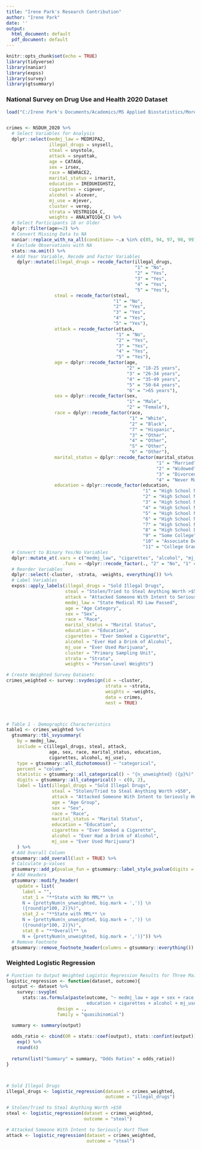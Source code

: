 ---
title: "Irene Park's Research Contribution"
author: "Irene Park"
date: ''
output:
  html_document: default
  pdf_document: default
---

```{r setup, include=FALSE}
knitr::opts_chunk$set(echo = TRUE)
library(tidyverse)
library(naniar)
library(expss)
library(survey)
library(gtsummary)
```



### National Survey on Drug Use and Health 2020 Dataset
```{r}
load("C:/Irene Park's Documents/Academics/MS Applied Biostatistics/More Research/2020 NSDUH Release/NSDUH_2020.RData")


crimes <- NSDUH_2020 %>% 
  # Select Variables for Analysis
  dplyr::select(medmj_law = MEDMJPA2, 
                illegal_drugs = snysell, 
                steal = snystole, 
                attack = snyattak, 
                age = CATAG6, 
                sex = irsex, 
                race = NEWRACE2, 
                marital_status = irmarit, 
                education = IREDUHIGHST2, 
                cigarettes = cigever, 
                alcohol = alcever, 
                mj_use = mjever,
                cluster = verep, 
                strata = VESTRQ1Q4_C, 
                weights = ANALWTQ1Q4_C) %>%
  # Select Participants 18 or Older
  dplyr::filter(age>=2) %>%
  # Convert Missing Data to NA
  naniar::replace_with_na_all(condition= ~.x %in% c(85, 94, 97, 98, 99)) %>% 
  # Exclude Observations with NA
  stats::na.omit() %>% 
  # Add Year Variable, Recode and Factor Variables
    dplyr::mutate(illegal_drugs = recode_factor(illegal_drugs, 
                                                "1" = "No", 
                                                "2" = "Yes",
                                                "3" = "Yes", 
                                                "4" = "Yes",
                                                "5" = "Yes"),
                  steal = recode_factor(steal,
                                        "1" = "No", 
                                        "2" = "Yes",
                                        "3" = "Yes", 
                                        "4" = "Yes",
                                        "5" = "Yes"),
                  attack = recode_factor(attack,
                                         "1" = "No",
                                         "2" = "Yes",
                                         "3" = "Yes", 
                                         "4" = "Yes",
                                         "5" = "Yes"),
                  age = dplyr::recode_factor(age, 
                                             "2" = "18-25 years", 
                                             "3" = "26-34 years", 
                                             "4" = "35-49 years", 
                                             "5" = "50-64 years", 
                                             "6" = ">65 years"),
                  sex = dplyr::recode_factor(sex, 
                                             "1" = "Male", 
                                             "2" = "Female"),
                  race = dplyr::recode_factor(race, 
                                              "1" = "White", 
                                              "2" = "Black", 
                                              "7" = "Hispanic", 
                                              "3" = "Other", 
                                              "4" = "Other", 
                                              "5" = "Other", 
                                              "6" = "Other"), 
                  marital_status = dplyr::recode_factor(marital_status, 
                                                        "1" = "Married", 
                                                        "2" = "Widowed", 
                                                        "3" = "Divorced/Separated", 
                                                        "4" = "Never Married"), 
                  education = dplyr::recode_factor(education, 
                                                   "1" = "High School Not Completed", 
                                                   "2" = "High School Not Completed", 
                                                   "3" = "High School Not Completed", 
                                                   "4" = "High School Not Completed", 
                                                   "5" = "High School Not Completed", 
                                                   "6" = "High School Not Completed", 
                                                   "7" = "High School Not Completed", 
                                                   "8" = "High School Diploma", 
                                                   "9" = "Some College", 
                                                   "10" = "Associate Degree", 
                                                   "11" = "College Graduate")) %>%
  # Convert to Binary Yes/No Variables
  dplyr::mutate_at(.vars = c("medmj_law", "cigarettes", "alcohol", "mj_use"), 
                     .funs = ~dplyr::recode_factor(., "2" = "No", "1" = "Yes")) %>%
  # Reorder Variables
  dplyr::select(-cluster, -strata, -weights, everything()) %>%
  # Label Variables
  expss::apply_labels(illegal_drugs = "Sold Illegal Drugs", 
                      steal = "Stolen/Tried to Steal Anything Worth >$50", 
                      attack = "Attacked Someone With Intent to Seriously Hurt Them",
                      medmj_law = "State Medical MJ Law Passed", 
                      age = "Age Category", 
                      sex = "Sex", 
                      race = "Race", 
                      marital_status = "Marital Status", 
                      education = "Education", 
                      cigarettes = "Ever Smoked a Cigarette", 
                      alcohol = "Ever Had a Drink of Alcohol", 
                      mj_use = "Ever Used Marijuana",
                      cluster = "Primary Sampling Unit", 
                      strata = "Strata", 
                      weights = "Person-Level Weights")
```



```{r Weighted Dataset}
# Create Weighted Survey Datasetc
crimes_weighted <- survey::svydesign(id = ~cluster, 
                                     strata = ~strata, 
                                     weights = ~weights,
                                     data = crimes,
                                     nest = TRUE) 



# Table 1 - Demographic Characteristics 
table1 <- crimes_weighted %>%
  gtsummary::tbl_svysummary(
    by = medmj_law, 
    include = c(illegal_drugs, steal, attack, 
                age, sex, race, marital_status, education,
                cigarettes, alcohol, mj_use), 
    type = gtsummary::all_dichotomous() ~ "categorical",
    percent = "column", 
    statistic = gtsummary::all_categorical() ~ "{n_unweighted} ({p}%)", 
    digits = gtsummary::all_categorical() ~ c(0, 2),
    label = list(illegal_drugs = "Sold Illegal Drugs", 
                 steal = "Stolen/Tried to Steal Anything Worth >$50", 
                 attack = "Attacked Someone With Intent to Seriously Hurt Them",
                 age = "Age Group", 
                 sex = "Sex", 
                 race = "Race", 
                 marital_status = "Marital Status", 
                 education = "Education", 
                 cigarettes = "Ever Smoked a Cigarette", 
                 alcohol = "Ever Had a Drink of Alcohol",
                 mj_use = "Ever Used Marijuana")
    ) %>%
  # Add Overall Column
  gtsummary::add_overall(last = TRUE) %>%
  # Calculate p-values
  gtsummary::add_p(pvalue_fun = gtsummary::label_style_pvalue(digits = 3)) %>%
  # Add Headers
  gtsummary::modify_header(
    update = list(
      label = "",
      stat_1 = "**State with No MML** \n 
      N = {prettyNum(n_unweighted, big.mark = ',')} \n
      ({round(p*100, 2)}%)", 
      stat_2 = "**State with MML** \n  
      N = {prettyNum(n_unweighted, big.mark = ',')} \n
      ({round(p*100, 2)}%)", 
      stat_0 = "**Overall** \n 
      N = {prettyNum(n_unweighted, big.mark = ',')}")) %>%
  # Remove Footnote
  gtsummary::remove_footnote_header(columns = gtsummary::everything()) 
```



### Weighted Logistic Regression
```{r}
# Function to Output Weighted Logistic Regression Results for Three Main Predictors
logistic_regression <- function(dataset, outcome){
  output <- dataset %>%
    survey::svyglm(
      stats::as.formula(paste(outcome, "~ medmj_law + age + sex + race + marital_status + 
                              education + cigarettes + alcohol + mj_use")), 
                   design = .,
                   family = "quasibinomial")

  summary <- summary(output)
  
  odds_ratio <- cbind(OR = stats::coef(output), stats::confint(output)) %>%
    exp() %>%
    round(4)
  
  return(list("Summary" = summary, "Odds Ratios" = odds_ratio))
}



# Sold Illegal Drugs
illegal_drugs <- logistic_regression(dataset = crimes_weighted, 
                                     outcome = "illegal_drugs")

# Stolen/Tried to Steal Anything Worth >$50
steal <- logistic_regression(dataset = crimes_weighted, 
                             outcome = "steal")

# Attacked Someone With Intent to Seriously Hurt Them
attack <- logistic_regression(dataset = crimes_weighted, 
                              outcome = "steal")
```
